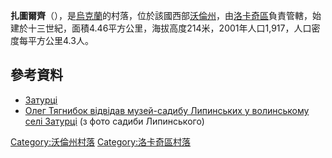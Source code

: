 {{coord|50|46|50|N|24|50|14|E|scale:30000|display=title}}

'''扎圖爾齊'''（{{lang-uk|Затурці}}），是[[烏克蘭|烏克蘭]]的村落，位於該國西部[[沃倫州|沃倫州]]，由[[洛卡奇區|洛卡奇區]]負責管轄，始建於十三世紀，面積4.46平方公里，海拔高度214米，2001年人口1,917，人口密度每平方公里4.3人。

==參考資料==
*[http://gska2.rada.gov.ua/pls/z7502/A005?rdat1=15.01.2010&rf7571=3984 Затурці]{{dead link|date=2018年3月 |bot=InternetArchiveBot |fix-attempted=yes }}
* [https://web.archive.org/web/20140221185452/http://www.svoboda.org.ua/diyalnist/novyny/021227/ Олег Тягнибок відвідав музей-садибу Липинських у волинському селі Затурці] (з фото садиби Липинського)

[[Category:沃倫州村落|Category:沃倫州村落]]
[[Category:洛卡奇區村落|Category:洛卡奇區村落]]


{{Volyn-geo-stub}}